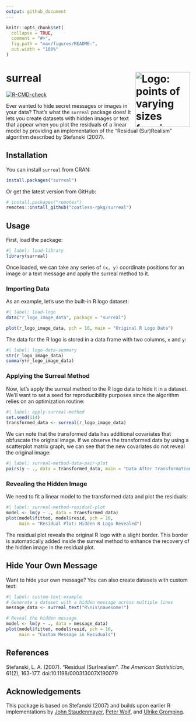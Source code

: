 ```yaml
---
output: github_document
---
```


<!-- README.md is generated from README.Rmd. Please edit that file -->

```r
knitr::opts_chunk$set(
  collapse = TRUE,
  comment = "#>",
  fig.path = "man/figures/README-",
  out.width = "100%"
)
```

# surreal <img src="man/figures/logo-surreal.png" align="right" alt="Logo: points of varying sizes forming a hidden pattern" width="150"/>

<!-- badges: start -->
[![R-CMD-check](https://github.com/coatless-rpkg/surreal/actions/workflows/R-CMD-check.yaml/badge.svg)](https://github.com/coatless-rpkg/surreal/actions/workflows/R-CMD-check.yaml)
<!-- badges: end -->

Ever wanted to hide secret messages or images in your data? That's what the 
`surreal` package does! It lets you create datasets with hidden images or text 
that appear when you plot the residuals of a linear model by providing an
implementation of the "Residual (Sur)Realism" algorithm described by 
Stefanski (2007).

## Installation

You can install `surreal` from CRAN:

```r
install.packages("surreal")
```

Or get the latest version from GitHub:

``` r
# install.packages("remotes")
remotes::install_github("coatless-rpkg/surreal")
```

## Usage

First, load the package:

```r
#| label: load-library
library(surreal)
```

Once loaded, we can take any series of `(x, y)` coordinate positions for an image
or a text message and apply the surreal method to it.

### Importing Data

As an example, let's use the built-in R logo dataset:

```r
#| label: load-logo
data("r_logo_image_data", package = "surreal")

plot(r_logo_image_data, pch = 16, main = "Original R Logo Data")
```

The data for the R logo is stored in a data frame with two columns, `x` and `y`:

```r
#| label: logo-data-summary
str(r_logo_image_data)
summary(r_logo_image_data)
```

### Applying the Surreal Method

Now, let's apply the surreal method to the R logo data to hide it in a dataset.
We'll want to set a seed for reproducibility purposes since the algorithm
relies on an optimization routine:

```r
#| label: apply-surreal-method
set.seed(114)
transformed_data <- surreal(r_logo_image_data)
```

We can note that the transformed data has additional covariates that obfuscate
the original image. If we observe the transformed data by using a scatterplot
matrix graph, we can see that the new covariates do not reveal the original image:

```r
#| label: surreal-method-data-pair-plot
pairs(y ~ ., data = transformed_data, main = "Data After Transformation")
```

### Revealing the Hidden Image

We need to fit a linear model to the transformed data and plot the residuals:

```r
#| label: surreal-method-residual-plot
model <- lm(y ~ ., data = transformed_data)
plot(model$fitted, model$resid, pch = 16, 
     main = "Residual Plot: Hidden R Logo Revealed")
```

The residual plot reveals the original R logo with a slight border. This
border is automatically added inside the surreal method to enhance the
recovery of the hidden image in the residual plot.

## Hide Your Own Message

Want to hide your own message? You can also create datasets with custom text:

```r
#| label: custom-text-example
# Generate a dataset with a hidden message across multiple lines
message_data <- surreal_text("R\nis\nawesome!")

# Reveal the hidden message
model <- lm(y ~ ., data = message_data)
plot(model$fitted, model$resid, pch = 16, 
     main = "Custom Message in Residuals")
```

## References

Stefanski, L. A. (2007). "Residual (Sur)realism". *The American Statistician*, 61(2), 163-177. doi:10.1198/000313007X190079

## Acknowledgements

This package is based on Stefanski (2007) and builds upon earlier R implementations by [John Staudenmayer](https://www4.stat.ncsu.edu/~stefansk/NSF_Supported/Hidden_Images/000_R_Programs/John_Staudenmayer/),
[Peter Wolf](https://www4.stat.ncsu.edu/~stefansk/NSF_Supported/Hidden_Images/000_R_Programs/Peter_Wolf/), and
[Ulrike Gromping](https://www4.stat.ncsu.edu/~stefansk/NSF_Supported/Hidden_Images/000_R_Programs/Ulrike_Gromping/).
